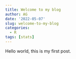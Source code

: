 ```yaml
---
title: Welcome to my blog
author: AG
date: '2022-05-07'
slug: welcome-to-my-blog
categories:
  - R
tags: [stats]
---
```


Hello world, this is my first post.